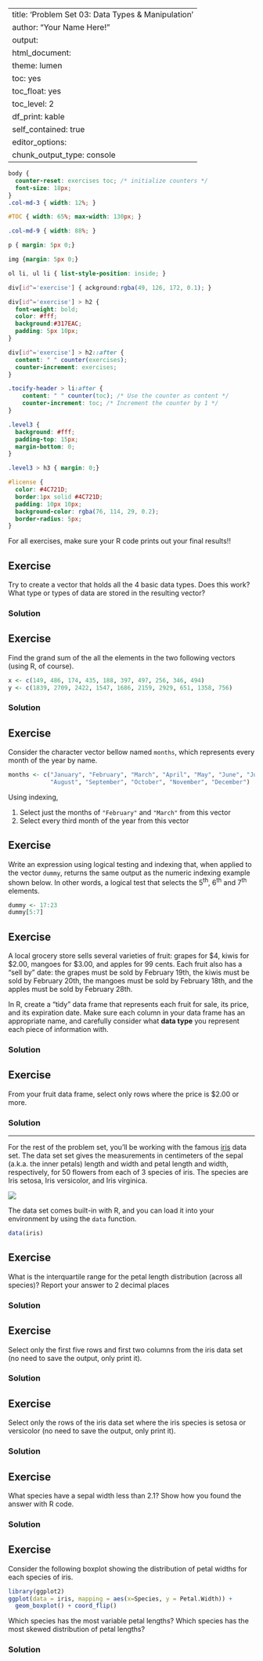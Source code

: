 
---
title: 'Problem Set 03: Data Types & Manipulation'
author: "Your Name Here!"
output:
  html_document:
    theme: lumen
    toc: yes
    toc_float: yes
    toc_level: 2
    df_print: kable
    self_contained: true
editor_options: 
  chunk_output_type: console
---

```css
body {
  counter-reset: exercises toc; /* initialize counters */
  font-size: 18px;
}
.col-md-3 { width: 12%; }

#TOC { width: 65%; max-width: 130px; }

.col-md-9 { width: 88%; }

p { margin: 5px 0;}

img {margin: 5px 0;}

ol li, ul li { list-style-position: inside; }

div[id^='exercise'] { ackground:rgba(49, 126, 172, 0.1); }

div[id^='exercise'] > h2 {
  font-weight: bold;
  color: #fff;
  background:#317EAC;
  padding: 5px 10px;
}

div[id^='exercise'] > h2::after {
  content: " " counter(exercises);
  counter-increment: exercises;
}

.tocify-header > li:after {
    content: " " counter(toc); /* Use the counter as content */
    counter-increment: toc; /* Increment the counter by 1 */
}

.level3 {
  background: #fff;
  padding-top: 15px;
  margin-bottom: 0;
}

.level3 > h3 { margin: 0;}

#license { 
  color: #4C721D;
  border:1px solid #4C721D;
  padding: 10px 10px;
  background-color: rgba(76, 114, 29, 0.2);
  border-radius: 5px;
}
```

<div id="license">
For all exercises, make sure your R code prints out your final results!!
</div>

## Exercise

Try to create a vector that holds all the 4 basic data types. Does this work? What type or types of data are stored in the resulting vector?

### Solution

## Exercise
Find the grand sum of the all the elements in the two following vectors (using R, of course).

```r
x <- c(149, 486, 174, 435, 188, 397, 497, 256, 346, 494)
y <- c(1839, 2709, 2422, 1547, 1686, 2159, 2929, 651, 1358, 756)
```

### Solution

## Exercise
Consider the character vector bellow named `months`, which represents every month of the year by name.

```r
months <- c("January", "February", "March", "April", "May", "June", "July",
            "August", "September", "October", "November", "December")
```

Using indexing, 

1. Select just the months of `"February"` and `"March"` from this vector
2. Select every third month of the year from this vector

## Exercise

Write an expression using logical testing and indexing that, when applied to the vector `dummy`, returns the same output as the numeric indexing example shown below. In other words, a logical test that selects the 5^th^, 6^th^ and 7^th^ elements.

```r
dummy <- 17:23
dummy[5:7]
```

## Exercise
A local grocery store sells several varieties of fruit: grapes for $4, kiwis for $2.00, mangoes for $3.00, and apples for 99 cents. Each fruit also has a "sell by" date: the grapes must be sold by February 19th, the kiwis must be sold by February 20th, the mangoes must be sold by February 18th, and the apples must be sold by February 28th. 

In R, create a "tidy" data frame that represents each fruit for sale, its price, and its expiration date. Make sure each column in your data frame has an appropriate name, and carefully consider what **data type** you represent each piece of information with.

### Solution

## Exercise
From your fruit data frame, select only rows where the price is $2.00 or more.

### Solution

***

For the rest of the problem set, you'll be working with the famous [iris](https://en.wikipedia.org/wiki/Iris_flower_data_set) data set. The data set set gives the measurements in centimeters of the sepal (a.k.a. the inner petals) length and width and petal length and width, respectively, for 50 flowers from each of 3 species of iris. The species are Iris setosa, Iris versicolor, and Iris virginica.

![](https://upload.wikimedia.org/wikipedia/commons/thumb/4/41/Iris_versicolor_3.jpg/440px-Iris_versicolor_3.jpg)

The data set comes built-in with R, and you can load it into your environment by using the `data` function.

```r
data(iris)
```

## Exercise
What is the interquartile range for the petal length distribution (across all species)? Report your answer to 2 decimal places

### Solution

## Exercise

Select only the first five rows and first two columns from the iris data set (no need to save the output, only print it).

### Solution

## Exercise
Select only the rows of the iris data set where the iris species is setosa or versicolor (no need to save the output, only print it).

### Solution

## Exercise
What species have a sepal width less than 2.1? Show how you found the answer with R code.

### Solution

## Exercise
Consider the following boxplot showing the distribution of petal widths for each species of iris.

```r
library(ggplot2)
ggplot(data = iris, mapping = aes(x=Species, y = Petal.Width)) +
  geom_boxplot() + coord_flip()
```

Which species has the most variable petal lengths? Which species has the most skewed distribution of petal lengths?

### Solution
